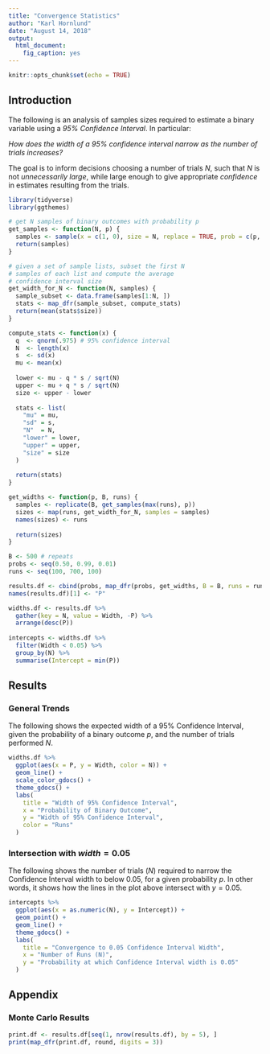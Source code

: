 ---
title: "Convergence Statistics"
author: "Karl Hornlund"
date: "August 14, 2018"
output: 
  html_document:
    fig_caption: yes
---

```{r setup, include=FALSE}
knitr::opts_chunk$set(echo = TRUE)
```

## Introduction

The following is an analysis of samples sizes required to estimate a binary variable using a *95\% Confidence Interval*. In particular: 

*How does the width of a 95% confidence interval narrow as the number of trials increases?*

The goal is to inform decisions choosing a number of trials $N$, such that $N$ is not *unnecessarily large*, while large enough to give appropriate *confidence* in estimates resulting from the trials.


```{r funcs, echo = FALSE, message=FALSE}
library(tidyverse)
library(ggthemes)

# get N samples of binary outcomes with probability p
get_samples <- function(N, p) {
  samples <- sample(x = c(1, 0), size = N, replace = TRUE, prob = c(p, 1-p))
  return(samples)
}

# given a set of sample lists, subset the first N
# samples of each list and compute the average
# confidence interval size
get_width_for_N <- function(N, samples) {
  sample_subset <- data.frame(samples[1:N, ])
  stats <- map_dfr(sample_subset, compute_stats)
  return(mean(stats$size))
}

compute_stats <- function(x) {
  q  <- qnorm(.975) # 95% confidence interval
  N  <- length(x)
  s  <- sd(x)
  mu <- mean(x)
  
  lower <- mu - q * s / sqrt(N)
  upper <- mu + q * s / sqrt(N)
  size <- upper - lower
  
  stats <- list(
    "mu" = mu,
    "sd" = s,
    "N"  = N,
    "lower" = lower,
    "upper" = upper,
    "size" = size
  )
  
  return(stats)
}

get_widths <- function(p, B, runs) {
  samples <- replicate(B, get_samples(max(runs), p))
  sizes <- map(runs, get_width_for_N, samples = samples)
  names(sizes) <- runs
  
  return(sizes)
}
```

```{r execution, echo=FALSE, message=FALSE}
B <- 500 # repeats
probs <- seq(0.50, 0.99, 0.01)
runs <- seq(100, 700, 100)

results.df <- cbind(probs, map_dfr(probs, get_widths, B = B, runs = runs))
names(results.df)[1] <- "P"

widths.df <- results.df %>%
  gather(key = N, value = Width, -P) %>%
  arrange(desc(P))
  
intercepts <- widths.df %>%
  filter(Width < 0.05) %>%
  group_by(N) %>%
  summarise(Intercept = min(P))
```

## Results


### General Trends 

The following shows the expected width of a 95% Confidence Interval, given the probability of a binary outcome $p$, and the number of trials performed $N$.

```{r plot01, echo=FALSE}
widths.df %>%
  ggplot(aes(x = P, y = Width, color = N)) +
  geom_line() +
  scale_color_gdocs() +
  theme_gdocs() +
  labs(
    title = "Width of 95% Confidence Interval",
    x = "Probability of Binary Outcome",
    y = "Width of 95% Confidence Interval",
    color = "Runs"
  )
```

### Intersection with $width = 0.05$

The following shows the number of trials ($N$) required to narrow the Confidence Interval width to below $0.05$, for a given probability $p$. In other words, it shows how the lines in the plot above intersect with $y = 0.05$.

```{r plot02, echo=FALSE}
intercepts %>%
  ggplot(aes(x = as.numeric(N), y = Intercept)) +
  geom_point() +
  geom_line() +
  theme_gdocs() +
  labs(
    title = "Convergence to 0.05 Confidence Interval Width",
    x = "Number of Runs (N)",
    y = "Probability at which Confidence Interval width is 0.05"
  )
```

## Appendix

### Monte Carlo Results

```{r monte-carlo, echo = FALSE}
print.df <- results.df[seq(1, nrow(results.df), by = 5), ]
print(map_dfr(print.df, round, digits = 3))
```



